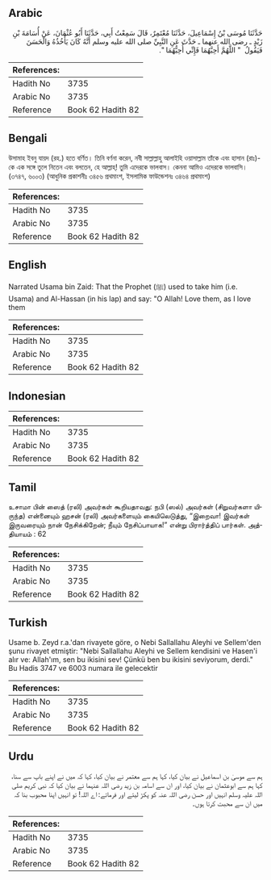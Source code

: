 ## Arabic


<div dir="rtl" lang="ar" style={{fontSize:'larger',backgroundColor:'#f8f9fa',padding:20}}>
حَدَّثَنَا مُوسَى بْنُ إِسْمَاعِيلَ، حَدَّثَنَا مُعْتَمِرٌ، قَالَ سَمِعْتُ أَبِي، حَدَّثَنَا أَبُو عُثْمَانَ، عَنْ أُسَامَةَ بْنِ زَيْدٍ ـ رضى الله عنهما ـ حَدَّثَ عَنِ النَّبِيِّ صلى الله عليه وسلم أَنَّهُ كَانَ يَأْخُذُهُ وَالْحَسَنَ فَيَقُولُ ‏ "‏ اللَّهُمَّ أَحِبَّهُمَا فَإِنِّي أُحِبُّهُمَا ‏"‏‏.‏
</div>
<div style={{backgroundColor:'#f8f9fa',padding:20, marginBottom: 10}}><table> <thead> <tr> <th>References:</th> <th></th> </tr> </thead> <tbody><tr><td>Hadith No</td><td>3735</td></tr><tr><td>Arabic No</td><td>3735</td></tr><tr><td>Reference</td><td>Book 62 Hadith 82</td></tr></tbody></table></div>

## Bengali


<div dir="ltr" lang="bn" style={{fontSize:'larger',backgroundColor:'#f8f9fa',padding:20}}>
উসামাহ ইবনু যায়দ (রহ.) হতে বর্ণিত। তিনি বর্ণনা করেন, নবী সাল্লাল্লাহু আলাইহি ওয়াসাল্লাম তাঁকে এবং হাসান (রাঃ)-কে এক সঙ্গে তুলে নিতেন এবং বলতেন, হে আল্লাহ্! তুমি এদেরকে ভালবাস। কেননা আমিও এদেরকে ভালবাসি। (৩৭৪৭, ৬০০৩) (আধুনিক প্রকাশনীঃ ৩৪৫৬ প্রথমাংশ, ইসলামিক ফাউন্ডেশনঃ ৩৪৬৪ প্রথমাংশ)
</div>
<div style={{backgroundColor:'#f8f9fa',padding:20, marginBottom: 10}}><table> <thead> <tr> <th>References:</th> <th></th> </tr> </thead> <tbody><tr><td>Hadith No</td><td>3735</td></tr><tr><td>Arabic No</td><td>3735</td></tr><tr><td>Reference</td><td>Book 62 Hadith 82</td></tr></tbody></table></div>

## English


<div dir="ltr" lang="en" style={{fontSize:'larger',backgroundColor:'#f8f9fa',padding:20}}>
Narrated Usama bin Zaid: That the Prophet (ﷺ) used to take him (i.e. Usama) and Al-Hassan (in his lap) and say: "O Allah! Love them, as I love them
</div>
<div style={{backgroundColor:'#f8f9fa',padding:20, marginBottom: 10}}><table> <thead> <tr> <th>References:</th> <th></th> </tr> </thead> <tbody><tr><td>Hadith No</td><td>3735</td></tr><tr><td>Arabic No</td><td>3735</td></tr><tr><td>Reference</td><td>Book 62 Hadith 82</td></tr></tbody></table></div>

## Indonesian


<div dir="ltr" lang="id" style={{fontSize:'larger',backgroundColor:'#f8f9fa',padding:20}}>

</div>
<div style={{backgroundColor:'#f8f9fa',padding:20, marginBottom: 10}}><table> <thead> <tr> <th>References:</th> <th></th> </tr> </thead> <tbody><tr><td>Hadith No</td><td>3735</td></tr><tr><td>Arabic No</td><td>3735</td></tr><tr><td>Reference</td><td>Book 62 Hadith 82</td></tr></tbody></table></div>

## Tamil


<div dir="ltr" lang="ta" style={{fontSize:'larger',backgroundColor:'#f8f9fa',padding:20}}>
உசாமா பின் ஸைத் (ரலி) அவர்கள் கூறியதாவது: நபி (ஸல்) அவர்கள் (சிறுவர்களா யிருந்த) என்னையும் ஹசன் (ரலி) அவர்களையும் கையிலெடுத்து, “இறைவா! இவர்கள் இருவரையும் நான் நேசிக்கிறேன்; நீயும் நேசிப்பாயாக!” என்று பிரார்த்திப் பார்கள். அத்தியாயம் : 62
</div>
<div style={{backgroundColor:'#f8f9fa',padding:20, marginBottom: 10}}><table> <thead> <tr> <th>References:</th> <th></th> </tr> </thead> <tbody><tr><td>Hadith No</td><td>3735</td></tr><tr><td>Arabic No</td><td>3735</td></tr><tr><td>Reference</td><td>Book 62 Hadith 82</td></tr></tbody></table></div>

## Turkish


<div dir="ltr" lang="tr" style={{fontSize:'larger',backgroundColor:'#f8f9fa',padding:20}}>
Usame b. Zeyd r.a.'dan rivayete göre, o Nebi Sallallahu Aleyhi ve Sellem'den şunu rivayet etmiştir: "Nebi Sallallahu Aleyhi ve Sellem kendisini ve Hasen'i alır ve: Allah'ım, sen bu ikisini sev! Çünkü ben bu ikisini seviyorum, derdi." Bu Hadis 3747 ve 6003 numara ile gelecektir
</div>
<div style={{backgroundColor:'#f8f9fa',padding:20, marginBottom: 10}}><table> <thead> <tr> <th>References:</th> <th></th> </tr> </thead> <tbody><tr><td>Hadith No</td><td>3735</td></tr><tr><td>Arabic No</td><td>3735</td></tr><tr><td>Reference</td><td>Book 62 Hadith 82</td></tr></tbody></table></div>

## Urdu


<div dir="rtl" lang="ur" style={{fontSize:'larger',backgroundColor:'#f8f9fa',padding:20}}>
ہم سے موسیٰ بن اسماعیل نے بیان کیا، کہا ہم سے معتمر نے بیان کیا، کہا کہ میں نے اپنے باپ سے سنا، کہا ہم سے ابوعثمان نے بیان کیا، اور ان سے اسامہ بن زید رضی اللہ عنہما نے بیان کیا کہ نبی کریم صلی اللہ علیہ وسلم انہیں اور حسن رضی اللہ عنہ کو پکڑ لیتے اور فرماتے: اے اللہ! تو انہیں اپنا محبوب بنا کہ میں ان سے محبت کرتا ہوں۔
</div>
<div style={{backgroundColor:'#f8f9fa',padding:20, marginBottom: 10}}><table> <thead> <tr> <th>References:</th> <th></th> </tr> </thead> <tbody><tr><td>Hadith No</td><td>3735</td></tr><tr><td>Arabic No</td><td>3735</td></tr><tr><td>Reference</td><td>Book 62 Hadith 82</td></tr></tbody></table></div>